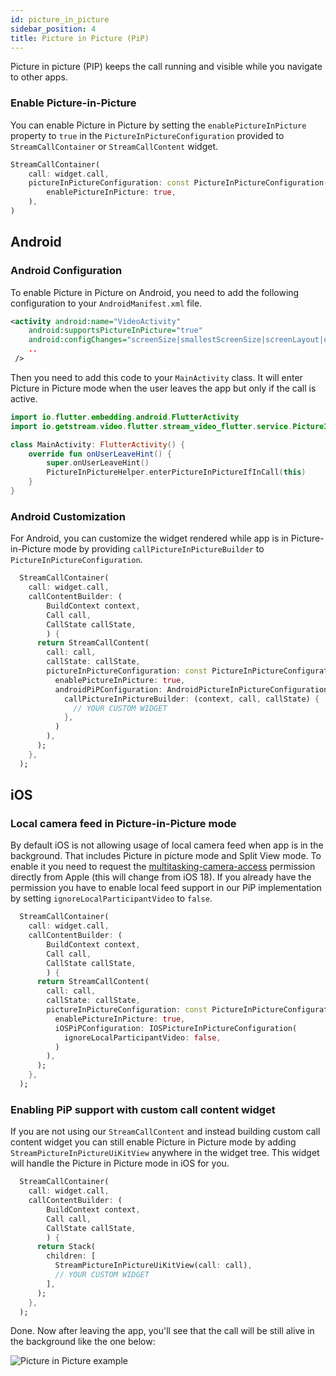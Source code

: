 ```yaml
---
id: picture_in_picture
sidebar_position: 4
title: Picture in Picture (PiP)
---
```


Picture in picture (PIP) keeps the call running and visible while you navigate to other apps.

### Enable Picture-in-Picture
You can enable Picture in Picture by setting the `enablePictureInPicture` property to `true` in the `PictureInPictureConfiguration` provided to `StreamCallContainer` or `StreamCallContent` widget.

```dart
StreamCallContainer(
    call: widget.call,
    pictureInPictureConfiguration: const PictureInPictureConfiguration(
        enablePictureInPicture: true,
    ),
)
```

## Android

### Android Configuration
To enable Picture in Picture on Android, you need to add the following configuration to your `AndroidManifest.xml` file.

```xml
<activity android:name="VideoActivity"
    android:supportsPictureInPicture="true"
    android:configChanges="screenSize|smallestScreenSize|screenLayout|orientation"
    ..
 />
```

Then you need to add this code to your `MainActivity` class. It will enter Picture in Picture mode when the user leaves the app but only if the call is active.

```kotlin
import io.flutter.embedding.android.FlutterActivity
import io.getstream.video.flutter.stream_video_flutter.service.PictureInPictureHelper

class MainActivity: FlutterActivity() {
    override fun onUserLeaveHint() {
        super.onUserLeaveHint()
        PictureInPictureHelper.enterPictureInPictureIfInCall(this)
    }
}
```

### Android Customization

For Android, you can customize the widget rendered while app is in Picture-in-Picture mode by providing `callPictureInPictureBuilder` to `PictureInPictureConfiguration`.

```dart
  StreamCallContainer(
    call: widget.call,
    callContentBuilder: (
        BuildContext context,
        Call call,
        CallState callState,
        ) {
      return StreamCallContent(
        call: call,
        callState: callState,
        pictureInPictureConfiguration: const PictureInPictureConfiguration(
          enablePictureInPicture: true,
          androidPiPConfiguration: AndroidPictureInPictureConfiguration(
            callPictureInPictureBuilder: (context, call, callState) {
              // YOUR CUSTOM WIDGET
            },
          )
        ),
      );
    },
  );
```

## iOS

### Local camera feed in Picture-in-Picture mode

By default iOS is not allowing usage of local camera feed when app is in the background. That includes Picture in picture mode and Split View mode. To enable it you need to request the [multitasking-camera-access](https://developer.apple.com/documentation/bundleresources/entitlements/com_apple_developer_avfoundation_multitasking-camera-access) permission directly from Apple (this will change from iOS 18).
If you already have the permission you have to enable local feed support in our PiP implementation by setting `ignoreLocalParticipantVideo` to `false`.

```dart
  StreamCallContainer(
    call: widget.call,
    callContentBuilder: (
        BuildContext context,
        Call call,
        CallState callState,
        ) {
      return StreamCallContent(
        call: call,
        callState: callState,
        pictureInPictureConfiguration: const PictureInPictureConfiguration(
          enablePictureInPicture: true,
          iOSPiPConfiguration: IOSPictureInPictureConfiguration(
            ignoreLocalParticipantVideo: false,
          )
        ),
      );
    },
  );
```

### Enabling PiP support with custom call content widget

If you are not using our `StreamCallContent` and instead building custom call content widget you can still enable Picture in Picture mode by adding `StreamPictureInPictureUiKitView` anywhere in the widget tree. This widget will handle the Picture in Picture mode in iOS for you.

```dart
  StreamCallContainer(
    call: widget.call,
    callContentBuilder: (
        BuildContext context,
        Call call,
        CallState callState,
        ) {
      return Stack(
        children: [
          StreamPictureInPictureUiKitView(call: call),
          // YOUR CUSTOM WIDGET
        ],
      );
    },
  );
```

Done. Now after leaving the app, you'll see that the call will be still alive in the background like the one below:

![Picture in Picture example](../assets/advanced_assets/pip_example.png)